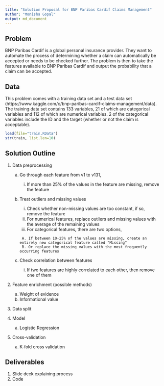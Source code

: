 ```yaml
---
title: "Solution Proposal for BNP Paribas Cardif Claims Management"
author: "Monisha Gopal"
output: md_document
---
```



## Problem

BNP Paribas Cardif is a global personal insurance provider. They want to automate the process of determining whether a claim can automatically be accepted or needs to be checked further. The problem is then to take the features available to BNP Paribas Cardif and output the probability that a claim can be accepted. 


## Data

This problem comes with a training data set and a test data set (https://www.kaggle.com/c/bnp-paribas-cardif-claims-management/data). The training data set contains 133 variables, 21 of which are categorical variables and 112 of which are numerical variables. 2 of the categorical variables include the ID and the target (whether or not the claim is acceptable). 

``` r
load(file="train.RData")
str(train, list.len=10)
```

## Solution Outline
1. Data preprocessing
    
    a. Go through each feature from v1 to v131,
    
        i. If more than 25% of the values in the feature are missing, remove the feature
    
    b. Treat outliers and missing values
    
        i. Check whether non-missing values are too constant, if so, remove the feature
        ii. For numerical features, replace outliers and missing values with the average of the remaining values
        iii. For categorical features, there are two options,
        
            A. If between 10-25% of the values are missing, create an entirely new categorical feature called "Missing"
            B. Or replace the missing values with the most frequently occurring features
    
    c. Check correlation between features
    
        i. If two features are highly correlated to each other, then remove one of them

2. Feature enrichment (possible methods)
       
    a. Weight of evidence
    b. Informational value

3. Data split 

4. Model
    
    a. Logistic Regression

5. Cross-validation
    
    a. K-fold cross validation

## Deliverables
1. Slide deck explaining process
2. Code
